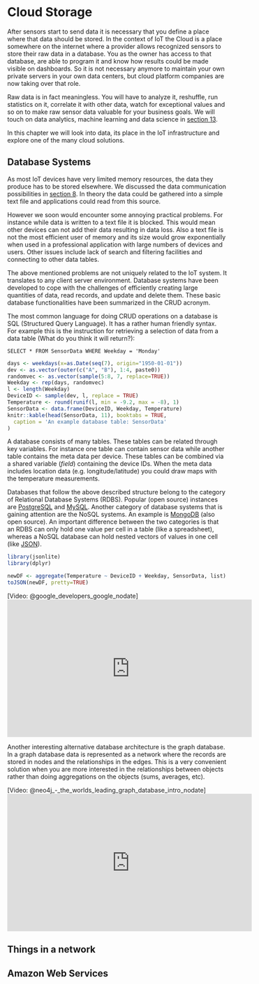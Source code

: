 # Cloud Storage {#cloud}

After sensors start to send data it is necessary that you define a place where that data should be stored. In the context of IoT the Cloud is a place somewhere on the internet where a provider allows recognized sensors to store their raw data in a database. You as the owner has access to that database, are able to program it and know how results could be made visible on dashboards. So it is not necessary anymore to maintain your own private servers in your own data centers, but cloud platform companies are now taking over that role.

Raw data is in fact meaningless. You will have to analyze it, reshuffle, run statistics on it, correlate it with other data, watch for exceptional values and so on to make raw sensor data valuable for your business goals. We will touch on data analytics, machine learning and data science in [section 13](#analytics).

In this chapter we will look into data, its place in the IoT infrastructure and explore one of the many cloud solutions.

## Database Systems
As most IoT devices have very limited memory resources, the data they produce has to be stored elsewhere. We discussed the data communication possibilities in [section 8](#communication). In theory the data could be gathered into a simple text file and applications could read from this source.

However we soon would encounter some annoying practical problems. For instance while data is written to a text file it is blocked. This would mean other devices can not add their data resulting in data loss. Also a text file is not the most efficient user of memory and its size would grow exponentially when used in a professional application with large numbers of devices and users. Other issues include lack of search and filtering facilities and connecting to other data tables.

The above mentioned problems are not uniquely related to the IoT system. It translates to any client server environment. Database systems have been developed to cope with the challenges of efficiently creating large quantities of data, read records, and update and delete them. These basic database functionalities have been summarized in the CRUD acronym.

The most common language for doing CRUD operations on a database is SQL (Structured Query Language). It has a rather human friendly syntax. For example this is the instruction for retrieving a selection of data from a data table (What do you think it will return?):

```
SELECT * FROM SensorData WHERE Weekday = 'Monday'
```

```r
days <- weekdays(x=as.Date(seq(7), origin="1950-01-01"))
dev <- as.vector(outer(c("A", "B"), 1:4, paste0))
randomvec <- as.vector(sample(5:8, 7, replace=TRUE))
Weekday <- rep(days, randomvec)
l <- length(Weekday)
DeviceID <- sample(dev, l, replace = TRUE)
Temperature <- round(runif(l, min = -9.2, max = -8), 1)
SensorData <- data.frame(DeviceID, Weekday, Temperature)
knitr::kable(head(SensorData, 11), booktabs = TRUE,
  caption = 'An example database table: SensorData'
)
```

A database consists of many tables. These tables can be related through key variables. For instance one table can contain sensor data while another table contains the meta data per device. These tables can be combined via a shared variable (*field*) containing the device IDs. When the meta data includes location data (e.g. longitude/latitude) you could draw maps with the temperature measurements.

Databases that follow the above described structure belong to the category of Relational Database Systems (RDBS). Popular (open source) instances are [PostgreSQL](https://www.postgresql.org/) and [MySQL](https://www.mysql.com/). Another category of database systems that is gaining attention are the NoSQL systems. An example is [MongoDB](https://www.mongodb.com/) (also open source). An important difference between the two categories is that an RDBS can only hold one value per cell in a table (like a spreadsheet), whereas a NoSQL database can hold nested vectors of values in one cell (like [JSON](http://www.json.org/)).

```r
library(jsonlite)
library(dplyr)

newDF <- aggregate(Temperature ~ DeviceID + Weekday, SensorData, list) %>% filter(Weekday == 'Monday')
toJSON(newDF, pretty=TRUE)
```


[Video: @google_developers_google_nodate]
<iframe width="560" height="315" src="https://www.youtube.com/embed/rRoy6I4gKWU" frameborder="0" allowfullscreen></iframe>

Another interesting alternative database architecture is the graph database. In a graph database data is represented as a network where the records are stored in nodes and the relationships in the edges. This is a very convenient solution when you are more interested in the relationships between objects rather than doing aggregations on the objects (sums, averages, etc).


[Video: @neo4j_-_the_worlds_leading_graph_database_intro_nodate]
<iframe width="560" height="315" src="https://www.youtube.com/embed/83P81ebgCxA" frameborder="0" allowfullscreen></iframe>



## Things in a network

## Amazon Web Services


